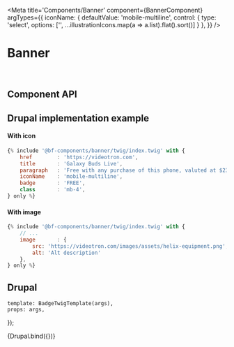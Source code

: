 


<Meta 
    title='Components/Banner' 
    component={BannerComponent}
    argTypes={{
        iconName: {
            defaultValue: 'mobile-multiline',
            control: {
                type: 'select',
                options: ['', ...illustrationIcons.map(a => a.list).flat().sort()]
            }
        },
    }}
/>


# Banner

<br/>



## Component API

<Props of={BannerComponent} />



## Drupal implementation example

#### With icon
```jsx
{% include '@bf-components/banner/twig/index.twig' with {
    href        : 'https://videotron.com',
    title       : 'Galaxy Buds Live',
    paragraph   : 'Free with any purchase of this phone, valuted at $239.38.',
    iconName    : 'mobile-multiline',
    badge       : 'FREE',
    class       : 'mb-4',
} only %}
```

#### With image
```jsx
{% include '@bf-components/banner/twig/index.twig' with {
    // ...
    image       : {
        src: 'https://videotron.com/images/assets/helix-equipment.png',
        alt: 'Alt description'
    },
} only %}
```



## Drupal

    template: BadgeTwigTemplate(args),
    props: args,
});


<Canvas>
    <Story 
        name='Drupal'
        args={{
            href        : 'https://videotron.com',
            title       : 'Galaxy Buds Live',
            paragraph   : 'Free with any purchase of this phone, valuted at $239.38.',
            image       : {
                src: 'https://videotron.com/images/assets/helix-equipment.png',
                alt: 'Alt description'
            },
            badge       : 'FREE',
            class       : 'mb-4',
        }}
    >
        {Drupal.bind({})}
    </Story>
</Canvas>